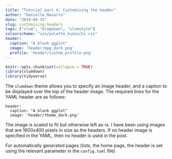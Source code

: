 ```yaml
---
title: "Tutorial part 4: Customising the header"
author: "Danielle Navarro"
date: "2019-04-15"
slug: customising-headers
tags: ["slum", "blogdown", "slumstyle"]
colourscheme: "css/palette_kunoichi.css"
header:
  caption: "A blank ggplot"
  image: 'header/mpg_dark.png'
  profile: 'header/custom_profile.png'
---
```


```r
knitr::opts_chunk$set(collapse = TRUE)
library(slumdown)
library(tidyverse)
```


The `slumdown` theme allows you to specify an image header, and a caption to be displayed over the top of the header image. The required lines for the YAML header are as follows:

```
header:
  caption: "A blank ggplot"
  image: 'header/theme_dark.png'
```

The image is scaled to fit but otherwise left as-is. I have been using images that are 1600x400 pixels in size as the headers. If no header image is specified in the YAML, then no header is used in the post.

For automatically generated pages (lists, the home page, the header is set using the relevant parameter in the `config.toml` file)


